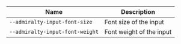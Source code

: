 
| Name | Description |
| --- | --- |
| `--admiralty-input-font-size` | Font size of the input |
| `--admiralty-input-font-weight` | Font weight of the input |


